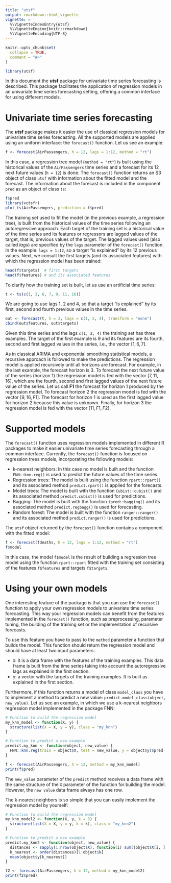 ```yaml
---
title: "utsf"
output: rmarkdown::html_vignette
vignette: >
  %\VignetteIndexEntry{utsf}
  %\VignetteEngine{knitr::rmarkdown}
  %\VignetteEncoding{UTF-8}
---
```


```r
knitr::opts_chunk$set(
  collapse = TRUE,
  comment = "#>"
)
```

```r
library(utsf)
```

In this document the **utsf** package for univariate time series forecasting is described. This package facilitates the application of regression models in an univariate time series forecasting setting, offering a common interface for using different models.

# Univariate time series forecasting

The **utsf** package makes it easier the use of classical regression models for univariate time series forecasting. All the supported models are applied using an uniform interface: the `forecast()` function. Let us see an example:

```r
f <- forecast(AirPassengers, h = 12, lags = 1:12, method = "rt")
```

In this case, a regression tree model (`method = "rt"`) is built using the historical values of the `AirPassengers` time series and a forecast for its 12 next future values (`h = 12`) is done. The `forecast()` function returns an S3 object of class `utsf` with information about the fitted model and the forecast. The information about the forecast is included in the component `pred` as an object of class `ts`:

```r
f$pred
library(vctsfr)
plot_ts(AirPassengers, prediction = f$pred)
```

The training set used to fit the model (in the previous example, a regression tree), is built from the historical values of the time series following an autoregressive approach. Each target of the training set is a historical value of the time series and its features or regressors are lagged values of the target, that is, previous values of the target. The lagged values used (also called *lags*) are specified by the `lags` parameter of the `forecast()` function. In the example: `lags = 1:12`, so a target "is explained" by its 12 previous values. Next, we consult the first targets (and its associated features) with which the regression model has been trained:

```r
head(f$targets)  # first targets
head(f$features) # and its associated features
```

To clarify how the training set is built, let us use an artificial time series:

```r
t <- ts(c(1, 3, 6, 7, 9, 11, 16))
```

We are going to use lags 1, 2 and 4, so that a target "is explained" by its first, second and fourth previous values in the time series.

```r
out <- forecast(t, h = 3, lags = c(1, 2, 4), transform = "none")
cbind(out$features, out$targets)
```

Given this time series and the lags `c(1, 2, 4)` the training set has three examples. The target of the first example is 9 and its features are its fourth, second and first lagged values in the series, i.e., the vector $[1, 6, 7]$.

As in classical ARIMA and exponential smoothing statistical models, a recursive approach is followed to make the predictions. The regression model is applied recursively until all horizons are forecast. For example, in the last example, the forecast horizon is 3. To forecast the next future value of the series (horizon 1) the regression model is fed with the vector $[7, 11, 16]$, which are the fourth, second and first lagged values of the next future value of the series. Let us call **F1** the forecast for horizon 1 produced by the regression model. To forecast horizon 2 the regression model is fed with the vector $[9, 16, F1]$. The forecast for horizon 1 is used as the first lagged value for horizon 2 because this value is unknown. Finally, for horizon 3 the regression model is fed with the vector [$11, F1, F2]$.

# Supported models

The `forecast()` function uses regression models implemented in different R packages to make it easier univariate time series forecasting through a common interface. Currently, the `forecast()` function is focused on regression trees models, incorporating the following models:

* k-nearest neighbors: In this case no model is built and the function `FNN::knn.reg()` is
  used to predict the future values of the time series.
* Regression trees: The model is built using the function `rpart::rpart()` and its 
  associated method `predict.rpart()` is applied for the forecasts.
* Model trees: The model is built with the function `Cubist::cubist()` and its
  associated method `predict.cubist()` is used for predictions.
* Bagging: The model is built with the function `ipred::bagging()` and its
  associated method `predict.regbagg()` is used for forecasting.
* Random forest: The model is built with the function `ranger::ranger()` and its
  associated method `predict.ranger()` is used for predictions.

The `utsf` object returned by the `forecast()` function contains a component with the fitted model:

```r
f <- forecast(fdeaths, h = 12, lags = 1:12, method = "rt")
f$model
```

In this case, the model `f$model` is the result of building a regression tree model using the function `rpart::rpart` fitted with the training set consisting of the features `f$features` and targets `f$targets`.

# Using your own models

One interesting feature of the package is that you can use the `forecast()` function to apply your own regression models to univariate time series forecasting. This way your regression models can benefit from the features implemented in the `forecast()` function, such as preprocessing, parameter tuning, the building of the training set or the implementation of recursive forecasts.

To use this feature you have to pass to the `method` parameter a function that builds the model. This function should return the regression model and should have at least two input parameters:

* `X`: it is a data frame with the features of the training examples. This data frame is built from the time series taking into account the autoregressive lags as explained in the first section.
* `y`: a vector with the targets of the training examples. It is built as explained in the first section.

Furthermore, if this function returns a model of class `model_class` you have to implement a method to predict a new value: `predict.model_class(object, new_value)`. Let us see an example, in which we use a k-nearest neighbors regression model implemented in the package FNN:

```r
# Function to build the regression model
my_knn_model <- function(X, y) {
  structure(list(X = X, y = y), class = "my_knn")
}

# Function to predict a new example
predict.my_knn <- function(object, new_value) {
  FNN::knn.reg(train = object$X, test = new_value, y = object$y)$pred
}

f <- forecast(AirPassengers, h = 12, method = my_knn_model)
print(f$pred)
```

The `new_value` parameter of the `predict` method receives a data frame with the same structure of the `X` parameter of the function for building the model. However, the `new value ` data frame always has one row.

The k-nearest neighbors is so simple that you can easily implement the regression model by yourself:

```r
# Function to build the regression model
my_knn_model2 <- function(X, y, k = 3) {
  structure(list(X = X, y = y, k = k), class = "my_knn2")
}

# Function to predict a new example
predict.my_knn2 <- function(object, new_value) {
  distances <- sapply(1:nrow(object$X), function(i) sum((object$X[i, ] - new_value)^2))
  k_nearest <- order(distances)[1:object$k]
  mean(object$y[k_nearest])
}

f2 <- forecast(AirPassengers, h = 12, method = my_knn_model2)
print(f2$pred)

```

